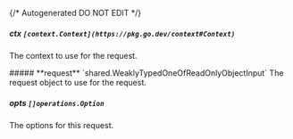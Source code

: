 {/* Autogenerated DO NOT EDIT  */}

##### **ctx** `[context.Context](https://pkg.go.dev/context#Context)`
The context to use for the request.

<Collapsible>
    ##### **request** `shared.WeaklyTypedOneOfReadOnlyObjectInput`
    The request object to use for the request.
    <Collapsible.Break/>
    <WeaklyTypedOneOfReadOnlyObjectInput/>
</Collapsible>

##### **opts** `[]operations.Option`
The options for this request.

